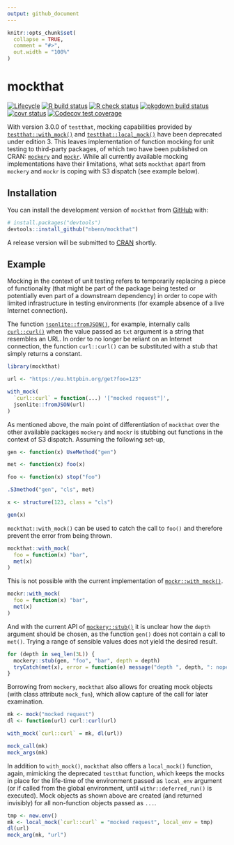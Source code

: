 ```yaml
---
output: github_document
---
```


<!-- README.md is generated from README.Rmd. Please edit that file -->

```r
knitr::opts_chunk$set(
  collapse = TRUE,
  comment = "#>",
  out.width = "100%"
)
```

# mockthat

<!-- badges: start -->
[![Lifecycle](https://img.shields.io/badge/lifecycle-stable-brightgreen.svg)](https://lifecycle.r-lib.org/articles/stages.html#stable)
[![R build status](https://github.com/nbenn/mockthat/workflows/build/badge.svg)](https://github.com/nbenn/mockthat/actions?query=workflow%3Abuild)
[![R check status](https://github.com/nbenn/mockthat/workflows/check/badge.svg)](https://github.com/nbenn/mockthat/actions?query=workflow%3Acheck)
[![pkgdown build status](https://github.com/nbenn/mockthat/workflows/pkgdown/badge.svg)](https://github.com/nbenn/mockthat/actions?query=workflow%3Apkgdown)
[![covr status](https://github.com/nbenn/mockthat/workflows/coverage/badge.svg)](https://github.com/nbenn/mockthat/actions?query=workflow%3Acoverage)
[![Codecov test coverage](https://codecov.io/gh/nbenn/mockthat/branch/master/graph/badge.svg?token=9v2gSCz5K5)](https://codecov.io/gh/nbenn/mockthat)
<!-- badges: end -->

With version 3.0.0 of `testthat`, mocking capabilities provided by [`testthat::with_mock()`](https://testthat.r-lib.org/reference/with_mock.html) and [`testthat::local_mock()`](https://testthat.r-lib.org/reference/with_mock.html) have been deprecated under edition 3. This leaves implementation of function mocking for unit testing to third-party packages, of which two have been published on CRAN: [`mockery`](https://cran.r-project.org/package=mockery) and [`mockr`](https://cran.r-project.org/package=mockr). While all currently available mocking implementations have their limitations, what sets `mockthat` apart from `mockery` and `mockr` is coping with S3 dispatch (see example below).

## Installation

You can install the development version of `mockthat` from [GitHub](https://github.com/) with:

``` r
# install.packages("devtools")
devtools::install_github("nbenn/mockthat")
```

A release version will be submitted to [CRAN](https://CRAN.R-project.org) shortly.

## Example

Mocking in the context of unit testing refers to temporarily replacing a piece of functionality (that might be part of the package being tested or potentially even part of a downstream dependency) in order to cope with limited infrastructure in testing environments (for example absence of a live Internet connection).

The function [`jsonlite::fromJSON()`](https://rdrr.io/cran/jsonlite/man/fromJSON.html), for example, internally calls [`curl::curl()`](https://rdrr.io/cran/curl/man/curl.html) when the value passed as `txt` argument is a string that resembles an URL. In order to no longer be reliant on an Internet connection, the function `curl::curl()` can be substituted with a stub that simply returns a constant.

```r
library(mockthat)

url <- "https://eu.httpbin.org/get?foo=123"

with_mock(
  `curl::curl` = function(...) '["mocked request"]',
  jsonlite::fromJSON(url)
)
```

As mentioned above, the main point of differentiation of `mockthat` over the other available packages `mockery` and `mockr` is stubbing out functions in the context of S3 dispatch. Assuming the following set-up,

```r
gen <- function(x) UseMethod("gen")

met <- function(x) foo(x)

foo <- function(x) stop("foo")

.S3method("gen", "cls", met)

x <- structure(123, class = "cls")

gen(x)
```

`mockthat::with_mock()` can be used to catch the call to `foo()` and therefore prevent the error from being thrown.

```r
mockthat::with_mock(
  foo = function(x) "bar",
  met(x)
)
```

This is not possible with the current implementation of [`mockr::with_mock()`](https://krlmlr.github.io/mockr/reference/with_mock.html).

```r
mockr::with_mock(
  foo = function(x) "bar",
  met(x)
)
```

And with the current API of [`mockery::stub()`](https://rdrr.io/cran/mockery/man/stub.html) it is unclear how the `depth` argument should be chosen, as the function `gen()` does not contain a call to `met()`. Trying a range of sensible values does not yield the desired result.

```r
for (depth in seq_len(3L)) {
  mockery::stub(gen, "foo", "bar", depth = depth)
  tryCatch(met(x), error = function(e) message("depth ", depth, ": nope"))
}
```

Borrowing from `mockery`, `mockthat` also allows for creating mock objects (with class attribute `mock_fun`), which allow capture of the call for later examination.

```r
mk <- mock("mocked request")
dl <- function(url) curl::curl(url)

with_mock(`curl::curl` = mk, dl(url))

mock_call(mk)
mock_args(mk)
```

In addition to `with_mock()`, `mockthat` also offers a `local_mock()` function,
again, mimicking the deprecated `testthat` function, which keeps the mocks in place for the life-time of the environment passed as `local_env` argument (or if called from the global environment, until `withr::deferred_run()` is executed). Mock objects as shown above are created (and returned invisibly) for all non-function objects passed as `...`.

```r
tmp <- new.env()
mk <- local_mock(`curl::curl` = "mocked request", local_env = tmp)
dl(url)
mock_arg(mk, "url")
```
